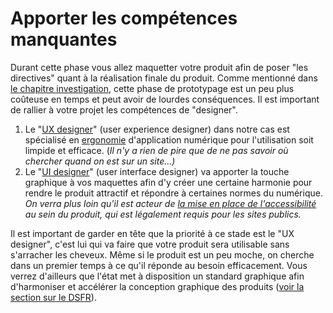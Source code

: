 # Apporter les compétences manquantes

Durant cette phase vous allez maquetter votre produit afin de poser "les directives" quant à la réalisation finale du produit. Comme mentionné dans [le chapitre investigation](project-start/investigation.mdx), cette phase de prototypage est un peu plus coûteuse en temps et peut avoir de lourdes conséquences. Il est important de rallier à votre projet les compétences de "designer".

1.  Le "[UX designer](https://en.wikipedia.org/wiki/User_experience_design)" (user experience designer) dans notre cas est spécialisé en [ergonomie](https://fr.wikipedia.org/wiki/Ergonomie) d'application numérique pour l'utilisation soit limpide et efficace. (_Il n'y a rien de pire que de ne pas savoir où chercher quand on est sur un site…)_
2.  Le "[UI designer](https://en.wikipedia.org/wiki/User_interface_design)" (user interface designer) va apporter la touche graphique à vos maquettes afin d'y créer une certaine harmonie pour rendre le produit attractif et répondre à certaines normes du numérique. _On verra plus loin qu'il est acteur de [la mise en place de l'accessibilité](accessibility-is-mandatory/index.mdx) au sein du produit, qui est légalement requis pour les sites publics._

Il est important de garder en tête que la priorité à ce stade est le "UX designer", c'est lui qui va faire que votre produit sera utilisable sans s'arracher les cheveux. Même si le produit est un peu moche, on cherche dans un premier temps à ce qu'il réponde au besoin efficacement. Vous verrez d'ailleurs que l'état met à disposition un standard graphique afin d'harmoniser et accélérer la conception graphique des produits ([voir la section sur le DSFR](state-identity/dsfr.mdx)).
